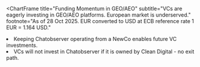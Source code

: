 
<ChartFrame
  title="Funding Momentum in GEO/AEO"
  subtitle="VCs are eagerly investing in GEO/AEO platforms. European market is underserved."
  footnote="As of 28 Oct 2025. EUR converted to USD at ECB reference rate 1 EUR = 1.164 USD."
>
  <FundingMomentumChart />
</ChartFrame>

<SlideBody className="max-w-4xl">
  <BulletList className="space-y-4">
    <li>Keeping Chatobserver operating from a NewCo enables future VC investments.</li>
    <li>VCs will not invest in Chatobserver if it is owned by Clean Digital - no exit path.</li>
  </BulletList>
</SlideBody>
